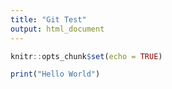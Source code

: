 ```yaml
---
title: "Git Test"
output: html_document
---
```


```r
knitr::opts_chunk$set(echo = TRUE)
```

```r
print("Hello World")
```